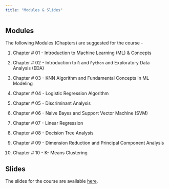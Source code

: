 ```yaml
---
title: "Modules & Slides"
---
```


## Modules 

The following Modules (Chapters) are suggested for the course - 


01. Chapter # 01 - Introduction to Machine Learning (ML) & Concepts 


02. Chapter # 02 - Introduction to `R` and `Python` and Exploratory Data Analysis (EDA)


03. Chapter # 03 - KNN Algorithm and Fundamental Concepts in ML Modeling 

04. Chapter # 04 - Logistic Regression Algorithm 

05. Chapter # 05 - Discriminant Analysis

06. Chapter # 06 - Naive Bayes and Support Vector Machine (SVM)

07. Chapter # 07 - Linear Regression 

08. Chapter # 08 - Decision Tree Analysis 

09. Chapter # 09 - Dimension Reduction and Principal Component Analysis 

10. Chapter # 10 - K- Means Clustering 

## Slides 

The slides for the course are available [here](https://saluki-my.sharepoint.com/:f:/g/personal/mdshariful_islam_siu_edu/EuBYe8SXLY9DsiduAU7XEJAB-_4nbW-SRhNJMcXRcYSJcg?e=V64rHv).

